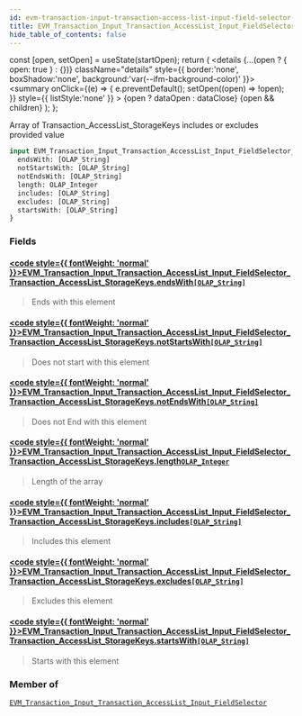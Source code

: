 ```yaml
---
id: evm-transaction-input-transaction-access-list-input-field-selector-transaction-access-list-storage-keys
title: EVM_Transaction_Input_Transaction_AccessList_Input_FieldSelector_Transaction_AccessList_StorageKeys
hide_table_of_contents: false
---
```







  const [open, setOpen] = useState(startOpen);
  return (
    <details {...(open ? { open: true } : {})} className="details" style={{ border:'none', boxShadow:'none', background:'var(--ifm-background-color)' }}>
      <summary
        onClick={(e) => {
          e.preventDefault();
          setOpen((open) => !open);
        }}
        style={{ listStyle:'none' }}
      >
      {open ? dataOpen : dataClose}
      </summary>
      {open && children}
    </details>
  );
};








Array of Transaction_AccessList_StorageKeys includes or excludes provided value


```graphql
input EVM_Transaction_Input_Transaction_AccessList_Input_FieldSelector_Transaction_AccessList_StorageKeys {
  endsWith: [OLAP_String]
  notStartsWith: [OLAP_String]
  notEndsWith: [OLAP_String]
  length: OLAP_Integer
  includes: [OLAP_String]
  excludes: [OLAP_String]
  startsWith: [OLAP_String]
}
```




### Fields

#### [<code style={{ fontWeight: 'normal' }}>EVM_Transaction_Input_Transaction_AccessList_Input_FieldSelector_Transaction_AccessList_StorageKeys.<b>endsWith</b></code>](#)<Bullet />[`[OLAP_String]`](/docs/graphql-reference/inputs/olap-string) <Badge class="badge badge--secondary" text="list"/> <Badge class="badge badge--secondary" text="input"/> 
> 
> 
> Ends with this element
> 

#### [<code style={{ fontWeight: 'normal' }}>EVM_Transaction_Input_Transaction_AccessList_Input_FieldSelector_Transaction_AccessList_StorageKeys.<b>notStartsWith</b></code>](#)<Bullet />[`[OLAP_String]`](/docs/graphql-reference/inputs/olap-string) <Badge class="badge badge--secondary" text="list"/> <Badge class="badge badge--secondary" text="input"/> 
> 
> 
> Does not start with this element
> 

#### [<code style={{ fontWeight: 'normal' }}>EVM_Transaction_Input_Transaction_AccessList_Input_FieldSelector_Transaction_AccessList_StorageKeys.<b>notEndsWith</b></code>](#)<Bullet />[`[OLAP_String]`](/docs/graphql-reference/inputs/olap-string) <Badge class="badge badge--secondary" text="list"/> <Badge class="badge badge--secondary" text="input"/> 
> 
> 
> Does not End with this element
> 

#### [<code style={{ fontWeight: 'normal' }}>EVM_Transaction_Input_Transaction_AccessList_Input_FieldSelector_Transaction_AccessList_StorageKeys.<b>length</b></code>](#)<Bullet />[`OLAP_Integer`](/docs/graphql-reference/inputs/olap-integer) <Badge class="badge badge--secondary" text="input"/> 
> 
> 
> Length of the array
> 

#### [<code style={{ fontWeight: 'normal' }}>EVM_Transaction_Input_Transaction_AccessList_Input_FieldSelector_Transaction_AccessList_StorageKeys.<b>includes</b></code>](#)<Bullet />[`[OLAP_String]`](/docs/graphql-reference/inputs/olap-string) <Badge class="badge badge--secondary" text="list"/> <Badge class="badge badge--secondary" text="input"/> 
> 
> 
> Includes this element
> 

#### [<code style={{ fontWeight: 'normal' }}>EVM_Transaction_Input_Transaction_AccessList_Input_FieldSelector_Transaction_AccessList_StorageKeys.<b>excludes</b></code>](#)<Bullet />[`[OLAP_String]`](/docs/graphql-reference/inputs/olap-string) <Badge class="badge badge--secondary" text="list"/> <Badge class="badge badge--secondary" text="input"/> 
> 
> 
> Excludes this element
> 

#### [<code style={{ fontWeight: 'normal' }}>EVM_Transaction_Input_Transaction_AccessList_Input_FieldSelector_Transaction_AccessList_StorageKeys.<b>startsWith</b></code>](#)<Bullet />[`[OLAP_String]`](/docs/graphql-reference/inputs/olap-string) <Badge class="badge badge--secondary" text="list"/> <Badge class="badge badge--secondary" text="input"/> 
> 
> 
> Starts with this element
> 



### Member of

[`EVM_Transaction_Input_Transaction_AccessList_Input_FieldSelector`](/docs/graphql-reference/inputs/evm-transaction-input-transaction-access-list-input-field-selector)  <Badge class="badge badge--secondary" text="input"/>

